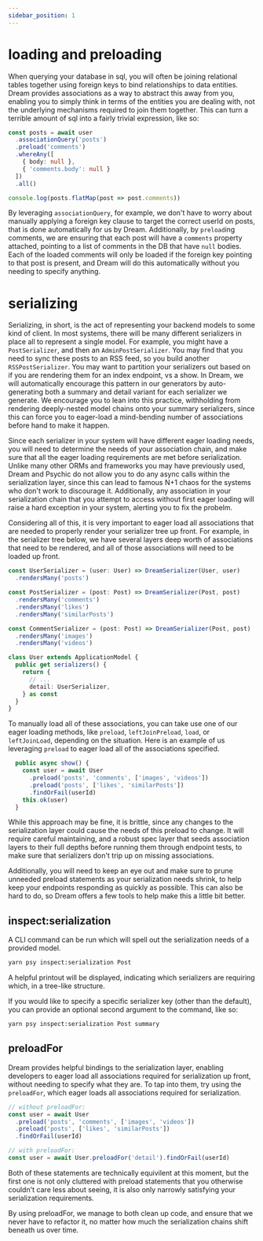 ```yaml
---
sidebar_position: 1
---
```


# loading and preloading

When querying your database in sql, you will often be joining relational tables together using foreign keys to bind relationships to data entities. Dream provides associations as a way to abstract this away from you, enabling you to simply think in terms of the entities you are dealing with, not the underlying mechanisms required to join them together. This can turn a terrible amount of sql into a fairly trivial expression, like so:

```ts
const posts = await user
  .associationQuery('posts')
  .preload('comments')
  .whereAny([
    { body: null },
    { 'comments.body': null }
  ])
  .all()

console.log(posts.flatMap(post => post.comments))
```

By leveraging `associationQuery`, for example, we don't have to worry about manually applying a foreign key clause to target the correct userId on posts, that is done automatically for us by Dream. Additionally, by `preload`ing comments, we are ensuring that each post will have a `comments` property attached, pointing to a list of comments in the DB that have `null` bodies. Each of the loaded comments will only be loaded if the foreign key pointing to that post is present, and Dream will do this automatically without you needing to specify anything.

# serializing

Serializing, in short, is the act of representing your backend models to some kind of client. In most systems, there will be many different serializers in place all to represent a single model. For example, you might have a `PostSerializer`, and then an `AdminPostSerializer`. You may find that you need to sync these posts to an RSS feed, so you build another `RSSPostSerializer`. You may want to partition your serializers out based on if you are rendering them for an index endpoint, vs a show. In Dream, we will automatically encourage this pattern in our generators by auto-generating both a summary and detail variant for each serializer we generate. We encourage you to lean into this practice, withholding from rendering deeply-nested model chains onto your summary serializers, since this can force you to eager-load a mind-bending number of associations before hand to make it happen.

Since each serializer in your system will have different eager loading needs, you will need to determine the needs of your association chain, and make sure that all the eager loading requirements are met before serialization. Unlike many other ORMs and frameworks you may have previously used, Dream and Psychic do not allow you to do any async calls within the serialization layer, since this can lead to famous N+1 chaos for the systems who don't work to discourage it. Additionally, any association in your serialization chain that you attempt to access without first eager loading will raise a hard exception in your system, alerting you to fix the probelm.

Considering all of this, it is very important to eager load all associations that are needed to properly render your serializer tree up front. For example, in the serializer tree below, we have several layers deep worth of associations that need to be rendered, and all of those associations will need to be loaded up front.

```ts
const UserSerializer = (user: User) => DreamSerializer(User, user)
  .rendersMany('posts')

const PostSerializer = (post: Post) => DreamSerializer(Post, post)
  .rendersMany('comments')
  .rendersMany('likes')
  .rendersMany('similarPosts')

const CommentSerializer = (post: Post) => DreamSerializer(Post, post)
  .rendersMany('images')
  .rendersMany('videos')

class User extends ApplicationModel {
  public get serializers() {
    return {
      // ...
      detail: UserSerializer,
    } as const
  }
}
```

To manually load all of these associations, you can take use one of our eager loading methods, like `preload`, `leftJoinPreload`, `load`, or `leftJoinLoad`, depending on the situation. Here is an example of us leveraging `preload` to eager load all of the associations specified.

```ts
  public async show() {
    const user = await User
      .preload('posts', 'comments', ['images', 'videos'])
      .preload('posts', ['likes', 'similarPosts'])
      .findOrFail(userId)
    this.ok(user)
  }
```

While this approach may be fine, it is brittle, since any changes to the serialization layer could cause the needs of this preload to change. It will require careful maintaining, and a robust spec layer that seeds association layers to their full depths before running them through endpoint tests, to make sure that serializers don't trip up on missing associations.

Additionally, you will need to keep an eye out and make sure to prune unneeded preload statements as your serialization needs shrink, to help keep your endpoints responding as quickly as possible. This can also be hard to do, so Dream offers a few tools to help make this a little bit better. 

## inspect:serialization

A CLI command can be run which will spell out the serialization needs of a provided model.

```sh
yarn psy inspect:serialization Post
```

A helpful printout will be displayed, indicating which serializers are requiring which, in a tree-like structure.

If you would like to specify a specific serializer key (other than the default), you can provide an optional second argument to the command, like so:

```sh
yarn psy inspect:serialization Post summary
```

## preloadFor

Dream provides helpful bindings to the serialization layer, enabling developers to eager load all associations required for serialization up front, without needing to specify what they are. To tap into them, try using the `preloadFor`, which eager loads all associations required for serialization.

```ts
// without preloadFor:
const user = await User
  .preload('posts', 'comments', ['images', 'videos'])
  .preload('posts', ['likes', 'similarPosts'])
  .findOrFail(userId)

// with preloadFor:
const user = await User.preloadFor('detail').findOrFail(userId)
```

Both of these statements are technically equivilent at this moment, but the first one is not only cluttered with preload statements that you otherwise couldn't care less about seeing, it is also only narrowly satisfying your serialization requirements.

By using preloadFor, we manage to both clean up code, and ensure that we never have to refactor it, no matter how much the serialization chains shift beneath us over time.
